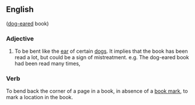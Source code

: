 ==English==
([[dog-ear]]ed book)
===Adjective===

# To be bent like the [[ear]] of certain [[dog]]s.   It implies that the book has been read a lot, but could be a sign of mistreatment. e.g. The dog-eared book had been read many times,

===Verb===
To bend back the corner of a page in a book, in absence of a [[book mark]], to mark a location in the book.